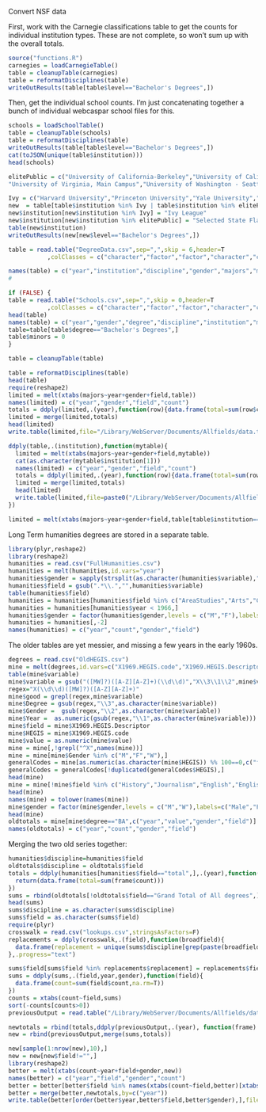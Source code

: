 Convert NSF data

First, work with the Carnegie classifications table to get the counts for individual institution types.
These are not complete, so won't sum up with the overall totals.

```r
source("functions.R")
carnegies = loadCarnegieTable()
table = cleanupTable(carnegies)
table = reformatDisciplines(table)
writeOutResults(table[table$level=="Bachelor's Degrees",])
```


Then, get the individual school counts. I'm just concatenating together a bunch of individual webcaspar school files for this.
``` r
schools = loadSchoolTable()
table = cleanupTable(schools)
table = reformatDisciplines(table)
writeOutResults(table[table$level=="Bachelor's Degrees",])
cat(toJSON(unique(table$institution)))
head(schools)
```

``` r
elitePublic = c("University of California-Berkeley","University of California-Los Angeles","University of Colorado at Boulder","University of Illinois at Urbana-Champaign","University of Iowa","University of Michigan at Ann Arbor","University of Minnesota - Duluth","University of Minnesota - Twin Cities","University of Nebraska at Lincoln","University of Texas at Austin",
"University of Virginia, Main Campus","University of Washington - Seattle","University of Wisconsin-Madison")

Ivy = c("Harvard University","Princeton University","Yale University","Dartmouth College","University of Pennsylvania","Cornell University","Brown University")
new  = table[table$institution %in% Ivy | table$institution %in% elitePublic,]
new$institution[new$institution %in% Ivy] = "Ivy League"
new$institution[new$institution %in% elitePublic] = "Selected State Flagships"
table(new$institution)
writeOutResults(new[new$level=="Bachelor's Degrees",])
```


```r

table = read.table("DegreeData.csv",sep=",",skip = 6,header=T
           ,colClasses = c("character","factor","factor","character","character"),na.strings=c(".",'"."','"######"'))

names(table) = c("year","institution","discipline","gender","majors","minors")
#

if (FALSE) {
table = read.table("Schools.csv",sep=",",skip = 0,header=T
           ,colClasses = c("character","factor","factor","character","character"),na.strings=c(".",'"."','"######"'))
head(table)
names(table) = c("year","gender","degree","discipline","institution","muck","majors");
table=table[table$degree=="Bachelor's Degrees",]
table$minors = 0
}

table = cleanupTable(table)

table = reformatDisciplines(table)
head(table)
require(reshape2)
limited = melt(xtabs(majors~year+gender+field,table))
names(limited) = c("year","gender","field","count")
totals = ddply(limited,.(year),function(row){data.frame(total=sum(row$count))})
limited = merge(limited,totals)
head(limited)
write.table(limited,file="/Library/WebServer/Documents/Allfields/data.tsv",sep="\t",row.names=F)

ddply(table,.(institution),function(mytable){
  limited = melt(xtabs(majors~year+gender+field,mytable))
  cat(as.character(mytable$institution[1]))
  names(limited) = c("year","gender","field","count")
  totals = ddply(limited,.(year),function(row){data.frame(total=sum(row$count))})
  limited = merge(limited,totals)
  head(limited)
  write.table(limited,file=paste0("/Library/WebServer/Documents/Allfields/",gsub("/",".",mytable$institution[1]),".tsv"),sep="\t",row.names=F)
})

limited = melt(xtabs(majors~year+gender+field,table[table$institution=="Master's/Comprehensive II",]))

```

Long Term humanities degrees are stored in a separate table. 

```r
library(plyr,reshape2)
library(reshape2)
humanities = read.csv("FullHumanities.csv")
humanities = melt(humanities,id.vars="year")
humanities$gender = sapply(strsplit(as.character(humanities$variable),"\\."),'[[',1)
humanities$field = gsub(".*\\.","",humanities$variable)
table(humanities$field)
humanities = humanities[humanities$field %in% c("AreaStudies","Arts","Classics","English","History","Journalism","Languages","Music","Philosophy","Religion","total"),]
humanities = humanities[humanities$year < 1966,]
humanities$gender = factor(humanities$gender,levels = c("M","F"),labels=c("Male","Female"))
humanities = humanities[,-2]
names(humanities) = c("year","count","gender","field")
```

The older tables are yet messier, and missing a few years in the early 1960s.
```r
degrees = read.csv("OldHEGIS.csv")
mine = melt(degrees,id.vars=c("X1969.HEGIS.code","X1969.HEGIS.Descriptor","X1953.Order","X1952.Order","X1948.Order","Order64"))
table(mine$variable)
mine$variable = gsub("([MW]?)([A-Z][A-Z]+)(\\d\\d)","X\\3\\1\\2",mine$variable)
regex="X(\\d\\d)([MW]?)([A-Z][A-Z]+)"
mine$good = grepl(regex,mine$variable)
mine$Degree = gsub(regex,"\\3",as.character(mine$variable))
mine$Gender =  gsub(regex,"\\2",as.character(mine$variable))
mine$Year =  as.numeric(gsub(regex,"\\1",as.character(mine$variable))) + 1900
mine$field = mine$X1969.HEGIS.Descriptor
mine$HEGIS = mine$X1969.HEGIS.code
mine$value = as.numeric(mine$value)
mine = mine[,!grepl("^X",names(mine))]
mine = mine[mine$Gender %in% c("M","F","W"),]
generalCodes = mine[as.numeric(as.character(mine$HEGIS)) %% 100==0,c("field","HEGIS")]
generalCodes = generalCodes[!duplicated(generalCodes$HEGIS),]
head(mine)
mine = mine[!mine$field %in% c("History","Journalism","English","English, Literature, Creative Writing, Language Arts, Comparative Literature","Music, Sacred Music","Foreign Language and Literature","Religion","Spanish","French","German","Japanese","Chinese","Italian","Russian"),]
head(mine)
names(mine) = tolower(names(mine))
mine$gender = factor(mine$gender,levels = c("M","W"),labels=c("Male","Female"))
head(mine)
oldtotals = mine[mine$degree=="BA",c("year","value","gender","field")]
names(oldtotals) = c("year","count","gender","field")
```

Merging the two old series together:

```r
humanities$discipline=humanities$field
oldtotals$discipline = oldtotals$field
totals = ddply(humanities[humanities$field=="total",],.(year),function(frame) {
  return(data.frame(total=sum(frame$count)))
})
sums = rbind(oldtotals[!oldtotals$field=="Grand Total of All degrees",],humanities[!humanities$field=="total",])
head(sums)
sums$discipline = as.character(sums$discipline)
sums$field = as.character(sums$field)
require(plyr)
crosswalk = read.csv("lookups.csv",stringsAsFactors=F)
replacements = ddply(crosswalk,.(field),function(broadfield){
  data.frame(replacement = unique(sums$discipline[grep(paste(broadfield$regex,collapse="|"),sums$discipline)]))
},.progress="text")

sums$field[sums$field %in% replacements$replacement] = replacements$field[match(sums$field[sums$field %in% replacements$replacement],replacements$replacement)]
sums = ddply(sums,.(field,year,gender),function(field){
  data.frame(count=sum(field$count,na.rm=T))
})
counts = xtabs(count~field,sums)
sort(-counts[counts>0])
previousOutput = read.table("/Library/WebServer/Documents/Allfields/data.tsv",header=T,stringsAsFactors=F)

newtotals = rbind(totals,ddply(previousOutput,.(year), function(frame) {return(data.frame(total=frame$total[1]))}))
new = rbind(previousOutput,merge(sums,totals))

new[sample(1:nrow(new),10),]
new = new[new$field!="",]
library(reshape2)
better = melt(xtabs(count~year+field+gender,new))
names(better) = c("year","field","gender","count")
better = better[better$field %in% names(xtabs(count~field,better)[xtabs(count~field,better)>0]),]
better = merge(better,newtotals,by=c("year"))
write.table(better[order(better$year,better$field,better$gender),],file="/Library/WebServer/Documents/Allfields/longData.tsv",row.names=F,sep="\t")
```
